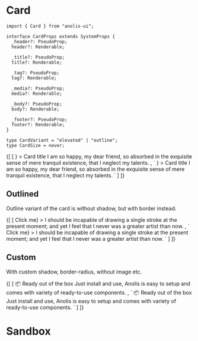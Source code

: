 
<Head title="Card" />

# Card

```tsx
import { Card } from "anolis-ui";

interface CardProps extends SystemProps {
  _header?: PseudoProp;
  header?: Renderable;

  _title?: PseudoProp;
  title?: Renderable;

  _tag?: PseudoProp;
  tag?: Renderable;

  _media?: PseudoProp;
  media?: Renderable;

  _body?: PseudoProp;
  body?: Renderable;

  _footer?: PseudoProp;
  footer?: Renderable;
}

type CardVariant = "elevated" | "outline";
type CardSize = never;

```
<ComponentDisplay>
  {[
    [
      <Card
        footer="Nice footer bro"
        media={<x.img src="https://placeimg.com/416/180/any" alt="" />}
      >
        <x.h4>
          Card title
        </x.h4>
        <x.p mt="0.75rem">
          I am so happy, my dear friend, so absorbed in the exquisite sense of mere tranquil
          existence, that I neglect my talents.
        </x.p>
      </Card>,
      `
<Card
  footer="Nice footer bro"
  media={<Img src="//placehold.it/416x180" />}
>
  <x.h4>
    Card title
  </x.h4>
  <x.p mt="0.75rem">
    I am so happy, my dear friend, so absorbed in the exquisite sense of mere tranquil
    existence, that I neglect my talents.
  </x.p>
</Card>
      `
    ]
  ]}
</ComponentDisplay>


## Outlined

Outline variant of the card is without shadow, but with border instead.

<ComponentDisplay>
  {[
    [
      <Card
        v="outlined"
        title="Card title"
        footer={<Button>Click me</Button>}
      >
        <x.p>
          I should be incapable of drawing a single stroke at the present moment; and yet I feel
          that I never was a greater artist than now.
        </x.p>
      </Card>,
      `
<Card
  v="outlined"
  title="Card title"
  footer={<Button>Click me</Button>}
>
  <x.p>
    I should be incapable of drawing a single stroke at the present moment; and yet I feel
    that I never was a greater artist than now.
  </x.p>
</Card>
      `
    ]
  ]}
</ComponentDisplay>

## Custom

With custom shadow, border-radius, without image etc.

<ComponentDisplay>
  {[
    [
      <Card borderRadius="9" _body={{ padding: "2rem" }}>
        <x.p fontSize="4rem" lineHeight="4rem">
          📦
        </x.p>
        <x.h3 mt="1.5rem">
          Ready out of the box
        </x.h3>
        <x.p mt="1rem">
          Just install and use, Anolis is easy to setup and comes with variety of
          ready-to-use components.
        </x.p>
      </Card>,
      `
<Card borderRadius="9" _body={{ padding: "2rem" }}>
  <x.p fontSize="4rem" lineHeight="4rem">
    📦
  </x.p>
  <x.h3 mt="1.5rem">
    Ready out of the box
  </x.h3>
  <x.p mt="1rem">
    Just install and use, Anolis is easy to setup and comes with variety of
    ready-to-use components.
  </x.p>
</Card>
      `
    ]
  ]}
</ComponentDisplay>

# Sandbox

<ComponentSandbox />
<ComponentSandbox />



